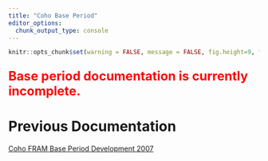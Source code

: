 ```yaml
---
title: "Coho Base Period"
editor_options: 
  chunk_output_type: console
---
```


```r
knitr::opts_chunk$set(warning = FALSE, message = FALSE, fig.height=9, fig.width=9)
```

<p style="color: red; font-size: 25px; font-weight: bold">
Base period documentation is currently incomplete.
</p>

# Previous Documentation

<a href = "https://github.com/FRAMverse/fram_doc/raw/master/literature/FRAM_COHO_Base_Data_DRAFT_0707.pdf" target = "_blank" title = "Coho FRAM Base Period Development 2007">Coho FRAM Base Period Development 2007</a>
